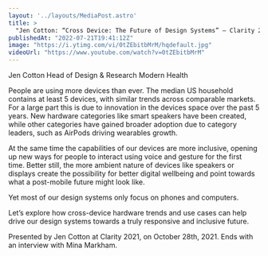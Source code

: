 ```yaml
---
layout: '../layouts/MediaPost.astro'
title: >
  "Jen Cotton: “Cross Device: The Future of Design Systems” — Clarity 2021"
publishedAt: "2022-07-21T19:41:12Z"
image: "https://i.ytimg.com/vi/0tZEbitbMrM/hqdefault.jpg"
videoUrl: "https://www.youtube.com/watch?v=0tZEbitbMrM"
---
```

Jen Cotton Head of Design & Research Modern Health

People are using more devices than ever. The median US household contains at least 5 devices, with similar trends across comparable markets. For a large part this is due to innovation in the devices space over the past 5 years. New hardware categories like smart speakers have been created, while other categories have gained broader adoption due to category leaders, such as AirPods driving wearables growth.

At the same time the capabilities of our devices are more inclusive, opening up new ways for people to interact using voice and gesture for the first time. Better still, the more ambient nature of devices like speakers or displays create the possibility for better digital wellbeing and point towards what a post-mobile future might look like.

Yet most of our design systems only focus on phones and computers.

Let’s explore how cross-device hardware trends and use cases can help drive our design systems towards a truly responsive and inclusive future.

Presented by Jen Cotton at Clarity 2021, on October 28th, 2021. Ends with an interview with Mina Markham.
